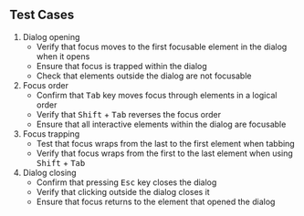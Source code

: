 ## Test Cases

1. Dialog opening
   - Verify that focus moves to the first focusable element in the dialog when it opens
   - Ensure that focus is trapped within the dialog
   - Check that elements outside the dialog are not focusable
1. Focus order
   - Confirm that <kbd>Tab</kbd> key moves focus through elements in a logical order
   - Verify that <kbd>Shift</kbd> + <kbd>Tab</kbd> reverses the focus order
   - Ensure that all interactive elements within the dialog are focusable
1. Focus trapping
   - Test that focus wraps from the last to the first element when tabbing
   - Verify that focus wraps from the first to the last element when using <kbd>Shift</kbd> + <kbd>Tab</kbd>
1. Dialog closing
   - Confirm that pressing <kbd>Esc</kbd> key closes the dialog
   - Verify that clicking outside the dialog closes it
   - Ensure that focus returns to the element that opened the dialog
